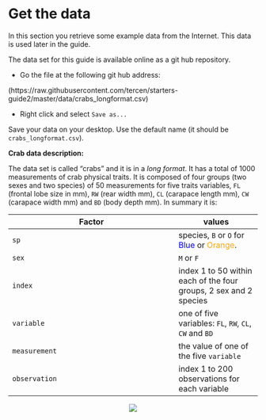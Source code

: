 # Get the data
In this section you retrieve some example data from the Internet. This data is used later in the guide.

The data set for this guide is available online as a git hub repository. 

* Go the file at the following git hub address:

(https://raw.githubusercontent.com/tercen/starters-guide2/master/data/crabs_longformat.csv)

* Right click and select `Save as...`

Save your data on your desktop. Use the default name (it should be `crabs_longformat.csv`).


__Crab data description:__

The data set is called "crabs" and it is in a _long format_. It has a total of 1000 measurements of crab physical traits. It is composed of four groups (two sexes and two species) of 50 measurements for five traits variables, `FL` (frontal lobe size in mm), `RW` (rear width mm), `CL` (carapace length mm), `CW` (carapace width mm) and `BD` (body depth mm). In summary it is:  

Factor|values
------|---
`sp` |species, `B` or `O` for <span style="color:blue">Blue</span> or <span style="color:orange">Orange</span>.
`sex`|`M` or `F`
`index`|index 1 to 50 within each of the four groups, 2 sex and 2 species
`variable`|one of five variables: `FL`, `RW`, `CL`, `CW` and `BD`
`measurement`| the value of one of the five `variable`
`observation`| index 1 to 200 observations for each variable

<center>![](images/crabs_data.png)</center>